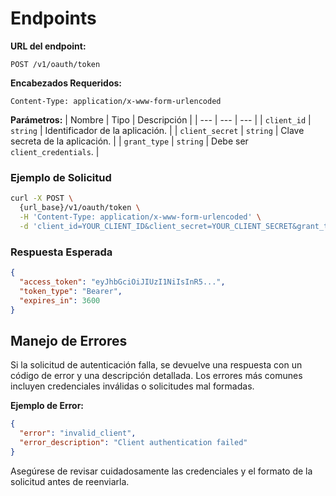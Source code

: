 
# Endpoints

**URL del endpoint:**
```
POST /v1/oauth/token
```

**Encabezados Requeridos:**
```
Content-Type: application/x-www-form-urlencoded
```

**Parámetros:**
| Nombre | Tipo | Descripción |
| --- | --- | --- |
| `client_id` | `string` | Identificador de la aplicación. |
| `client_secret` | `string` | Clave secreta de la aplicación. |
| `grant_type` | `string` | Debe ser `client_credentials`. |

### Ejemplo de Solicitud

```bash
curl -X POST \
  {url_base}/v1/oauth/token \
  -H 'Content-Type: application/x-www-form-urlencoded' \
  -d 'client_id=YOUR_CLIENT_ID&client_secret=YOUR_CLIENT_SECRET&grant_type=client_credentials'
```

### Respuesta Esperada

```json
{
  "access_token": "eyJhbGciOiJIUzI1NiIsInR5...",
  "token_type": "Bearer",
  "expires_in": 3600
}
```

## Manejo de Errores

Si la solicitud de autenticación falla, se devuelve una respuesta con un código de error y una descripción detallada. Los errores más comunes incluyen credenciales inválidas o solicitudes mal formadas.

**Ejemplo de Error:**
```json
{
  "error": "invalid_client",
  "error_description": "Client authentication failed"
}
```

Asegúrese de revisar cuidadosamente las credenciales y el formato de la solicitud antes de reenviarla.


